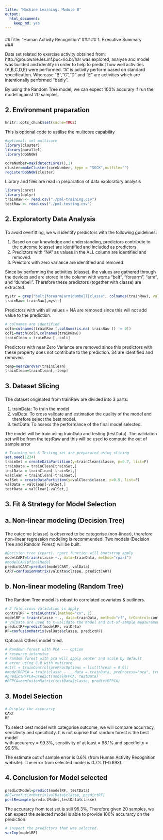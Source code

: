 ```yaml
---
title: "Machine Learning: Module 8"
output:
  html_document:
    keep_md: yes
---
```


###
##Title: "Human Activity Recognition"
###
## 1. 		Executive Summary	
###

Data set related to exercise activity obtained from: http://groupware.les.inf.puc-rio.br/har was explored, analyse and model was builded and identify in order to help to predict how well activities (A,B,C,D,E) were performed. "A" is activity perform based on standard specification. Wherease "B","C","D" and "E" are activities which are intentionally performed "badly".

By using the Random Tree model, we can expect 100% accurary if run the model against 20 samples.

###
## 2. Environment preparation
###	

```r
knitr::opts_chunk$set(cache=TRUE)
```

This is optional code to ustilise the mulitcore capability
```r
#optional: set multicore
library(cluster)
library(parallel)
library(doSNOW)

coreNumber=max(detectCores(),1)
cluster=makeCluster(coreNumber, type = "SOCK",outfile="")
registerDoSNOW(cluster)
```

Library and files are read in preparation of data exploratory analysis
```r
library(caret)
library(dplyr)
trainRaw <- read.csv("./pml-training.csv")
testRaw <- read.csv("./pml-testing.csv")
```

###
## 2. Exploratorty Data Analysis
###	

To avoid overfitting, we will identify predictors with the following guidelines:

1. Based on our knowledge and understanding, predictors contribute to the outcome (classe) are identified and included as predictors
2. Predictors with "NA" as values in the ALL column are identified and removed.
3. Preictors with zero variance are identified and removed.
 
Since by performing the activities (classe), the values are gathered through the devices and are stored in the column with words "belt", "forearm", "arm", and "dumbell". Therefore these predictors (together with classe) are extracted. 

```r
mystr = grep("belt|forearm|arm|dumbell|classe", colnames(trainRaw), value = TRUE)
trainRaw= trainRaw[,mystr]
```

Predictors with with all values = NA are removed since this will not add value to the prediction. 

```r
# colnames are identified
coln=colnames(trainRaw [,colSums(is.na( trainRaw )) != 0])
coli=match(coln,colnames(trainRaw))
trainClean = trainRaw [,-coli]
```

Predictors with near Zero Variance are removed since this predictors with these property does not contribute to the prediction. 34 are identified and removed.
```r
temp=nearZeroVar(trainClean)
trainClean=trainClean[,-temp]
```

###
## 3. Dataset Slicing
###	

The dataset originated from trainRaw are divided into 3 parts. 


1. trainData: To train the model
2. valData: To cross validate and estimation the quality of the model and therefore select the best model.
3. testData: To assess the performance of the final model selected.
 
The model will be train using trainData and testing (testData). The validation set will be from the testRaw and this will be used to compute the out of sample error 
```r
# Training set & Testing set are preparated using slicing
set.seed(1234) 
trainSet = createDataPartition(y=trainClean$classe, p=0.7, list=F)
trainData = trainClean[trainSet,]
testData = trainClean[-trainSet,]
valClean = trainClean[-trainSet,]
valSet = createDataPartition(y=valClean$classe, p=0.5, list=F) 
valData = valClean[-valSet,]
testData = valClean[-valSet,]
```

###
## 3. Fit & Strategy for Model Selection
## 	a. Non-linear modeling (Decision Tree)
###	

The outcome (classe) is observed to be categorise (non-linear), therefore non-linear regression modeling is recommended. Two models (Decision Tree and Random Forest) will be built.


```r
#Decision tree (rpart). rpart function will bootstrap apply
modelCART=train(classe ~., data=trainData, method="rpart")
#modelCART$finalModel
predictCART=predict(modelCART, valData)
CART=confusionMatrix(valData$classe, predictCART)
```

###
## 	b. Non-linear modeling (Random Tree)
###	

The Random Tree model is robust to correlated covariates & outliners.

```r
# 2 fold cross validation is apply
controlRF = trainControl(method="cv", 2)
modelRF = train(classe ~ ., data=trainData, method="rf", trControl=controlRF, ntree=250)
# valData are used to x-validate the model and out-of-sample measurement on the model trained.
predictRF=predict(modelRF, valData)
RF=confusionMatrix(valData$classe, predictRF)
```

Optional: Others model tried.
```r
# Randown forest with PCA --- option 
# resource intensive
# random forest with pca will apply center and scale by default
# error using 0.8 with muticore
#ctrl = trainControl(preProcOptions = list(thresh = 0.9))
#modelRFPCA = train(classe ~ ., data = trainData, preProcess="pca", trControl = ctrl, method="rf")
#predictRFPCA=predict(modelRFPCA, testData)
#RFPCA=confusionMatrix(testData$classe, predictRFPCA)
```
###
## 3. Model Selection
###	
```r
# Display the accurarcy
CART
RF
```

To select best model with categorise outcome, we will compare accurracy, sensitivity and specificity. It is not suprise that random forest is the best model   
with accurarcy = 99.3%, sensitivity of at least = 98.1% and specificity = 99.6%.

The estimate out of sample error is 0.6% (from Human Activity Recognition website). The error from selected model is 0.7% (1-0.993).
  
###
## 4. Conclusion for Model selected
###	
```r
predictModel=predict(modelRF, testData)
#RF=confusionMatrix(valData$classe, predictRF)
postResample(predictModel,testData$classe)
```

The accurarcy from test set is still 99.3%. Therefore given 20 samples, we can expect the selected model is able to provide 100% accurarcy on the prediction.

```r
# inspect the predictors that was selected.
varImp(modelRF)
```
